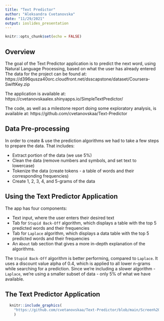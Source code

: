 ```yaml
---
title: "Text Predictor"
author: "Aleksandra Cvetanovska"
date: "11/29/2021"
output: ioslides_presentation
---
```


```r
knitr::opts_chunk$set(echo = FALSE)
```

## Overview

The goal of the Text Predictor application is to predict the next word, using Natural Language Processing, based on what the user has already entered The data for the project can be found at: https://d396qusza40orc.cloudfront.net/dsscapstone/dataset/Coursera-SwiftKey.zip

The application is available at:
https://cvetanovskaalex.shinyapps.io/SimpleTextPredictor/

The code, as well as a milestone report doing some exploratory analysis, is available at:
https://github.com/cvetanovskaa/Text-Predictor

## Data Pre-processing

In order to create & use the prediction algorithms we had to take a few steps to prepare the data. That includes:

- Extract portion of the data (we use 5%)
- Clean the data (remove numbers and symbols, and set text to lowercase)
- Tokenize the data (create tokens - a table of words and their corresponding frequencies)
- Create 1, 2, 3, 4, and 5-grams of the data 

## Using the Text Predictor Application

The app has four components:

- Text input, where the user enters their desired text
- Tab for `Stupid Back-Off` algorithm, which displays a table with the top 5 predicted words and their frequencies
- Tab for `Laplace` algorithm, which displays a data table with the top 5 predicted words and their frequencies
- An `About` tab section that gives a more in-depth explanation of the algorithms. 

The `Stupid Back-Off` algorithm is better performing, compared to `Laplace`. It uses a discount value alpha of 0.4, which is applied to all lower n-grams while searching for a prediction.
Since we're including a slower algorithm - `Laplace`, we're using a smaller subset of data - only 5% of what we have available.


## The Text Predictor Application 

```r
  knitr::include_graphics(
    "https://github.com/cvetanovskaa/Text-Predictor/blob/main/Screen%20Shot%202021-11-29%20at%2010.35.42%20PM.png?raw=true"
    )
```


